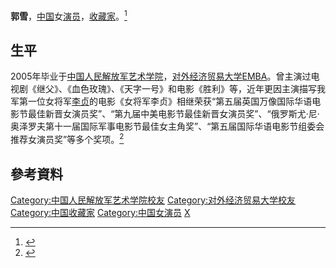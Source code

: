{{Notability Unreferenced|time=2019-01-17T07:21:12+00:00}}
'''郭雪'''{{BD|1982年|||}}，[[中国|中国]]女[[演员|演员]]，[[收藏家|收藏家]]。<ref>{{cite web |url=http://epaper.ccdy.cn/html/2013-09/07/content_105589.htm |title=存档副本 |accessdate=2015-03-12 |deadurl=yes |archiveurl=https://web.archive.org/web/20150402091859/http://epaper.ccdy.cn/html/2013-09/07/content_105589.htm |archivedate=2015-04-02 }}</ref>

==生平==
2005年毕业于[[中国人民解放军艺术学院|中国人民解放军艺术学院]]，[[对外经济贸易大学|对外经济贸易大学]]EMBA。曾主演过电视剧《继父》、《血色玫瑰》、《天字一号》和电影《胜利》等，近年更因主演描写我军第一位女将军[[李贞_(少将)|李贞]]的电影《女将军李贞》相继荣获“第五届英国万像国际华语电影节最佳新晋女演员奖”、“第九届中美电影节最佳新晋女演员奖”、“俄罗斯尤·尼·奥泽罗夫第十一届国际军事电影节最佳女主角奖”、“第五届国际华语电影节组委会推荐女演员奖”等多个奖项。<ref>{{Cite web |url=http://www.youngchina.cn/star/20131231/22022.html |title=郭雪 连获国际表演奖 投资电影喜收藏 |accessdate=2014-12-26 |archive-date=2014-12-26 |archive-url=https://web.archive.org/web/20141226102714/http://www.youngchina.cn/star/20131231/22022.html |dead-url=no }}</ref>

==參考資料==
{{reflist}}

{{DEFAULTSORT:Guo Xue}}
[[Category:中国人民解放军艺术学院校友|Category:中国人民解放军艺术学院校友]]
[[Category:对外经济贸易大学校友|Category:对外经济贸易大学校友]]
[[Category:中国收藏家|Category:中国收藏家]]
[[Category:中国女演员|Category:中国女演员]]
[[Category:郭姓|X]]
